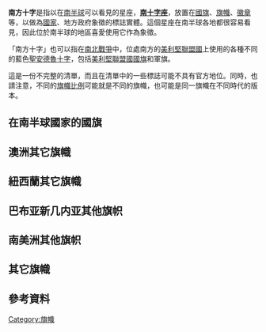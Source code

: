 {{TA|G1=Places}}
'''南方十字'''是指以在[[南半球|南半球]]可以看見的星座，'''[[南十字座|南十字座]]'''，放置在[[國旗|國旗]]、[[旗幟|旗幟]]、[[徽章|徽章]]等，以做為[[國家|國家]]、地方政府象徵的標誌實體。這個星座在南半球各地都很容易看見，因此位於南半球的地區喜愛使用它作為象徵。

「南方十字」也可以指在[[南北戰爭|南北戰爭]]中，位處南方的[[美利堅聯盟國|美利堅聯盟國]]上使用的各種不同的藍色[[聖安德魯十字|聖安德魯十字]]，包括[[美利堅聯盟國國旗|美利堅聯盟國國旗]]和軍旗。

{{Expand list|date=February 2013}}

這是一份不完整的清單，而且在清單中的一些標誌可能不具有官方地位。同時，也請注意，不同的[[旗幟學用語|旗幟比例]]可能就是不同的旗幟，也可能是同一旗幟在不同時代的版本。

== 在南半球國家的國旗 ==
{{gallery2
|mode=nolines
|width=180
|height=90
|File:Flag of Australia (converted).svg|[[澳洲國旗|澳洲國旗]]
|File:Flag of New Zealand.svg|[[紐西蘭國旗|紐西蘭國旗]]
|Flag_of_Samoa.svg|[[薩摩亞國旗|薩摩亞國旗]]
|File:Flag_of_Papua_New_Guinea.svg|[[巴布亞新幾内亞國旗|巴布亞新幾内亞國旗]]
|Flag of Brazil.svg|[[巴西國旗|巴西國旗]]
}}

== 澳洲其它旗幟 ==
{{gallery2
|mode=nolines
|width=180
|height=90
|File:Royal Standard of Australia.svg|[[澳大利亞女王個人旗幟|皇家旗]]
|File:Civil Ensign of Australia.svg|[[红船旗#澳大利亚|红船旗]]
|File:Ensign of the Royal Australian Air Force.svg|[[澳大利亚皇家空军|空军]]旗
|File:Civil Air Ensign of Australia.svg|[[澳大利亚民航旗|民航旗]]
|File:Naval Ensign of Australia.svg|[[澳大利亚皇家海军|海军]]白船旗
|File:Australian Border Force Flag.svg|[[澳大利亚边防军|边防军]]旗
|File:Flag of the Australian Capital Territory.svg|[[澳大利亚首都领地旗|澳大利亚首都领地旗]]
|File:Flag of New South Wales.svg|[[新南威尔士州旗|新南威尔士州旗]]
|File:Flag of the Governor of New South Wales.svg|[[新南威尔士总督|新南威尔士总督]]旗
|File:Flag of Victoria (Australia).svg|[[维多利亚州旗|维多利亚州旗]]
|File:Flag of the Governor of Victoria.svg|[[维多利亚总督|维多利亚总督]]旗
|File:Flag of the Australian Antarctic Territory (unofficial).svg|[[澳大利亚南极领地|澳大利亚南极领地]]
|File:Flag of the Northern Territory.svg|[[北领地旗|北领地旗]]
|File:Flag of Christmas Island.svg|[[圣诞岛旗帜|圣诞岛旗帜]]
|File:Flag of the Cocos (Keeling) Islands.svg|[[科科斯（基林）群岛旗帜|科科斯（基林）群岛旗帜]]
|File:Australian South Sea Islanders flag.svg|[[南方海域岛民|南方海域岛民]]旗
|File:Eureka Flag.svg|[[尤利卡起事|尤利卡旗]]
|File:AntiTransportation League Flag.svg|[[澳大拉西亚反交通运输联盟|澳大拉西亚反交通运输联盟]]旗
|File:Australian Federation Flag.svg|[[澳大利亚联邦旗|澳大利亚联邦旗]]
|File:Australian Colonial Flag.svg|[[澳大利亚国家殖民地旗|澳大利亚国家殖民地旗]]
|File:Flag of New South Wales 1870-1876.svg|新南威尔士旗帜（1870—1876）
|File:South Australia 1870-1876.svg|[[南澳大利亚州旗|南澳大利亚旗帜]]（1870—1876）
|File:1875 flag of Tasmania.svg|[[塔斯马尼亚州旗|塔斯马尼亚旗帜]]（1875）
|File:Victorian blue ensign.svg|维多利亚旗帜（1870—1877）
|File:Victorian red ensign.svg|维多利亚红船旗（1870—1877）
|File:Melbourne Evening Herald flag (red).svg| 《墨尔本先驱报》竞赛获胜设计<ref name="#1">{{cite web |url=http://naa12.naa.gov.au/scripts/PhotoSearchItemDetail.asp?M=0&B=676893&SE=1 |title=Design for Australian Flag |accessdate=12 August 2008 |year=1900 |publisher=[[National_Archives_of_Australia|National Archives of Australia]] |archive-date=2011-08-19 |archive-url=https://www.webcitation.org/613y2noAy?url=http://naa12.naa.gov.au/scripts/SuggestLogon.asp?K=SQLSERVER_ODBC_SERVER |dead-url=yes }}</ref>
|File:Melbourne Evening Herald flag (blue).svg|《墨尔本先驱报》竞赛获胜设计<ref name="#1"/>
|File:Flag of Australia (1901–1903).svg|1901年旗帜竞赛获胜设计，蓝色版本
|File:Flag of Australia (1903–1908).svg| 经爱德华七世批准的澳洲旗帜
|File:MeeWee Flag.svg|[[澳洲原住民|澳洲原住民]]基于[[澳洲國旗|澳洲國旗]]的版本
|
}}

== 紐西蘭其它旗幟 ==
{{gallery2
|mode=nolines
|width=180
|height=90
|File:Royal Standard of New Zealand.svg|[[新西蘭女王個人旗幟|皇家旗]]
|File:Flag of Niue.svg|[[紐埃國旗|紐埃國旗]]
|File:Flag of  Tokelau.svg|[[托克劳旗帜|托克劳旗帜]]
|File:Flag of the Governor-General of New Zealand.svg|[[新西蘭總督|總督旗]]
|File:Naval Ensign of New Zealand.svg|[[新西蘭皇家海軍|海軍]]白船旗
|File:Civil Ensign of New Zealand.svg|[[红船旗#新西兰|红船旗]]
|File:Flag of New Zealand Police.svg|[[新西兰警察|新西兰警察]]旗
|File:New Zealand Yacht Ensign.svg|皇家游艇俱乐部船舶旗帜
|File:Civil Air Ensign of New Zealand.svg|[[新西兰民航旗|民航旗]]
|File:Flag of the Ross Dependency (unofficial).svg|[[罗斯属地|罗斯属地]]非官方旗帜
|File:NZ flag design Silver Fern (Black, White & Blue) by Kyle Lockwood.svg|2016年紐西蘭新國旗最終競選方案
}}

== 巴布亚新几内亚其他旗帜 ==
{{gallery2|mode=nolines|width=180|height=90
|File:Flag of East New Britain.svg|[[东新不列颠省|东新不列颠省]]省旗
|File:Flag of New Ireland.svg|[[新爱尔兰省|新爱尔兰省]]省旗
|File:Flag of Chimbu.svg|[[钦布省|钦布省]]省旗
|File:Flag_of_Gulf_Province.png|[[海湾省|海湾省]]省旗
|File:Flag of West New Britain.svg|[[西新不列颠省|西新不列颠省]]省旗
|File:Flag of Western Province PNG.svg|[[西部省_(巴布亚新几内亚)|西部省]]省旗
|File:Naval Ensign of Papua New Guinea.svg|海军白船旗
}}

== 南美洲其他旗帜 ==
{{gallery items|width=180
|[[File:Flag_of_Mercosur.svg|border]]|[[南方共同市场|南方共同市场]]旗帜
|[[File:Bandera-Santa_Cruz.svg|border]]|[[阿根廷|阿根廷]][[圣克鲁斯省_(阿根廷)|圣克鲁斯省]]省旗
|[[File:Flag_of_Tierra_del_Fuego_province_in_Argentina.svg|border]]|阿根廷[[火地省_(阿根廷)|火地省]]省旗
|[[File:Bandeira_de_Cruzeiro_do_Sul_(Acre).svg|border]]|[[巴西|巴西]][[南克鲁赛罗_(阿克里州)|南克鲁赛罗]]市旗
|[[File:Bandeira_de_Diamantino.svg|border]]|巴西[[迪亚曼蒂努|迪亚曼蒂努]]市旗
|[[File:Bandeira_de_Goiás.svg|border]]|巴西[[戈亚斯州|戈亚斯州]]州旗
|[[File:Bandeira_Goioere_Parana_Brasil.svg|border]]|巴西[[戈约埃雷|戈约埃雷]]市旗
|[[File:Bandeira_londrina.svg|border]]|巴西[[隆德里纳|隆德里纳]]市旗
|[[File:Bandeira_do_Paraná.svg|border]]|巴西[[巴拉纳州|巴拉纳州]]州旗
|[[File:Bandeira_Pindamonhangaba_SaoPaulo_Brasil.svg|border]]|巴西[[平达莫尼扬加巴|平达莫尼扬加巴]]市旗
|[[File:Flag_President_of_Brazil.svg|border]]|[[巴西总统|巴西总统]]旗
|[[File:Flag_of_the_Vice_President_of_Brazil.svg|border]]|[[巴西副总统|巴西副总统]]旗
|[[File:Flag_of_Minister_of_State_(Brazil).svg|180x90px]]|巴西国防部长旗
|[[File:Flag_of_Concón,_Chile.svg|border]]|[[智利|智利]][[孔孔|孔孔]]市旗
|[[File:Flag_of_Los_Lagos_Region,_Chile.svg|border]]|智利[[湖大区|湖大区]]旗帜
|[[File:Flag_of_Magallanes,_Chile.svg|border]]|智利[[麦哲伦-智利南极大区|麦哲伦大区]]旗帜
|[[File:Flag_of_Coquimbo_Region,_Chile.svg|border]]|智利[[科金博大区|科金博大区]]旗帜
|[[File:Flag_of_Colonia_Department.svg|border]]|[[乌拉圭|乌拉圭]][[科洛尼亚省|科洛尼亚省]]省旗
}}

== 其它旗幟 ==
{{gallery2
|mode=nolines
|width=180
|height=90
|File:Flag of Sonsorol.svg|[[帛琉|帛琉]][[松索羅爾|松索羅爾]]旗帜
|File:Flag of SANDF Joint Operations Division.svg|[[南非国防军|南非国防军]]联合行动师师旗
|File:SAVA.gif|南部非洲旗帜学协会旗帜
|File:Flag of Australasian team for Olympic games.svg|[[奥林匹克运动会澳大拉西亚代表团|澳大拉西亞隊旗]]，用於1908年和1912年奧運會
|File:Flag of the German East Africa Company.svg|[[德國東非公司|德國東非公司]]旗幟
|File:Australian English-heritage flag.svg|澳大利亚英格兰人旗帜
|File:Australian Scottish-heritage flag.svg|澳大利亚苏格兰人旗帜
|File:Australian Welsh-heritage flag.svg|澳大利亚威尔士人旗帜
|File:Australian Irish-heritage flag.svg|澳大利亚爱尔兰人旗帜
|File:Australian Irish-heritage flag-alternative.svg|澳大利亚爱尔兰人旗帜
|File:Australian Irish-heritage flag-alternative2.svg|澳大利亚爱尔兰人旗帜
|File:Australian Cornish-heritage flag.svg|澳大利亚康沃尔人旗帜
|File:Australian Manx-heritage flag.svg|澳大利亚马恩人旗帜
}}

== 參考資料 ==
{{reflist}}

[[Category:旗幟|Category:旗幟]]